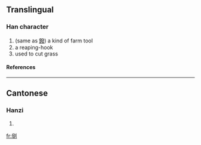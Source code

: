 ==Translingual==
===Han character===
{{Han char|rad=刀|as=12|sn=14|four=|canj=弓水中弓 (NELN)}}
# (same as [[鏺]]) a kind of farm tool
# a reaping-hook
# used to cut grass
====References====
{{Han ref|kx=0144.050|hdz=10356.140|uh=3507|ud=13575}}

----
==Cantonese==
===Hanzi===
{{yue-hanzi|jyut=|y=put3}}
# {{defn|Cantonese}}

[[fr:㔇]]